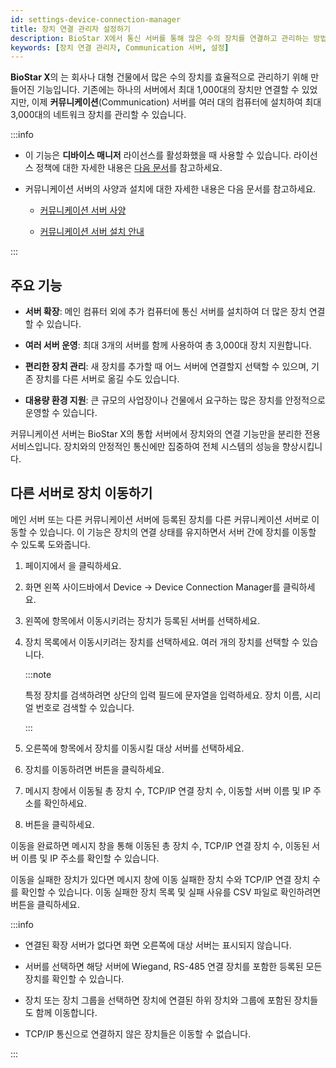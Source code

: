 ```yaml
---
id: settings-device-connection-manager
title: 장치 연결 관리자 설정하기
description: BioStar X에서 통신 서버를 통해 많은 수의 장치를 연결하고 관리하는 방법을 안내합니다. 최대 3,000대의 네트워크 장치를 여러 서버로 나누어 관리할 수 있습니다.
keywords: [장치 연결 관리자, Communication 서버, 설정]
---
```


**BioStar X**의 <Cmd sid='settings.deviceConnectionManager.settingMenuTitle' product='2' />는 회사나 대형 건물에서 많은 수의 장치를 효율적으로 관리하기 위해 만들어진 기능입니다. 기존에는 하나의 서버에서 최대 1,000대의 장치만 연결할 수 있었지만, 이제 **커뮤니케이션**(Communication) 서버를 여러 대의 컴퓨터에 설치하여 최대 3,000대의 네트워크 장치를 관리할 수 있습니다.

:::info

* 이 기능은 **디바이스 매니저** 라이선스를 활성화했을 때 사용할 수 있습니다. 라이선스 정책에 대한 자세한 내용은 [다음 문서](licensing)를 참고하세요.

* 커뮤니케이션 서버의 사양과 설치에 대한 자세한 내용은 다음 문서를 참고하세요.

  * [커뮤니케이션 서버 사양](system-requirements#communication-server)

  * [커뮤니케이션 서버 설치 안내](#)

:::

## 주요 기능

- **서버 확장**: 메인 컴퓨터 외에 추가 컴퓨터에 통신 서버를 설치하여 더 많은 장치 연결할 수 있습니다.

- **여러 서버 운영**: 최대 3개의 서버를 함께 사용하여 총 3,000대 장치 지원합니다.

- **편리한 장치 관리**: 새 장치를 추가할 때 어느 서버에 연결할지 선택할 수 있으며, 기존 장치를 다른 서버로 옮길 수도 있습니다.

- **대용량 환경 지원**: 큰 규모의 사업장이나 건물에서 요구하는 많은 장치를 안정적으로 운영할 수 있습니다.

커뮤니케이션 서버는 BioStar X의 통합 서버에서 장치와의 연결 기능만을 분리한 전용 서비스입니다. 장치와의 안정적인 통신에만 집중하여 전체 시스템의 성능을 향상시킵니다.


## 다른 서버로 장치 이동하기

메인 서버 또는 다른 커뮤니케이션 서버에 등록된 장치를 다른 커뮤니케이션 서버로 이동할 수 있습니다. 이 기능은 장치의 연결 상태를 유지하면서 서버 간에 장치를 이동할 수 있도록 도와줍니다.

1. <Cmd sid='shell.header.launcher' /> 페이지에서 <Cmd sid='shell.header.setting' />을 클릭하세요.

1. 화면 왼쪽 사이드바에서 <Cmd>Device</Cmd> → <Cmd>Device Connection Manager</Cmd>를 클릭하세요.

1. 왼쪽에 <Cmd sid='settings.deviceConnectionManager.followerSelectLabel' product='2' /> 항목에서 이동시키려는 장치가 등록된 서버를 선택하세요.

1. 장치 목록에서 이동시키려는 장치를 선택하세요. 여러 개의 장치를 선택할 수 있습니다.

    :::note

    특정 장치를 검색하려면 상단의 입력 필드에 문자열을 입력하세요. 장치 이름, 시리얼 번호로 검색할 수 있습니다.

    :::

1. 오른쪽에 <Cmd sid='settings.deviceConnectionManager.selectedSelectLabel' product='2' /> 항목에서 장치를 이동시킬 대상 서버를 선택하세요.

1. 장치를 이동하려면 <Cmd sid='settings.deviceConnectionManager.moveButtonTitle' product='2' /> 버튼을 클릭하세요.

1. 메시지 창에서 이동될 총 장치 수, TCP/IP 연결 장치 수, 이동할 서버 이름 및 IP 주소를 확인하세요.

1. <Cmd sid='button.apply' product='2' /> 버튼을 클릭하세요.

이동을 완료하면 메시지 창을 통해 이동된 총 장치 수, TCP/IP 연결 장치 수, 이동된 서버 이름 및 IP 주소를 확인할 수 있습니다. 

이동을 실패한 장치가 있다면 메시지 창에 이동 실패한 장치 수와 TCP/IP 연결 장치 수를 확인할 수 있습니다. 이동 실패한 장치 목록 및 실패 사유를 CSV 파일로 확인하려면 <Cmd sid='button.download' product='2' /> 버튼을 클릭하세요.

:::info

* 연결된 확장 서버가 없다면 화면 오른쪽에 대상 서버는 표시되지 않습니다.

* 서버를 선택하면 해당 서버에 Wiegand, RS-485 연결 장치를 포함한 등록된 모든 장치를 확인할 수 있습니다.

* 장치 또는 장치 그룹을 선택하면 장치에 연결된 하위 장치와 그룹에 포함된 장치들도 함께 이동합니다.

* TCP/IP 통신으로 연결하지 않은 장치들은 이동할 수 없습니다.

:::